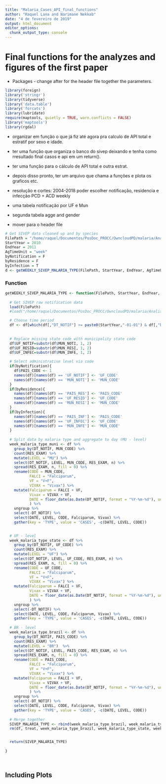 ```yaml
---
title: "Malaria_Cases_API_final_functions"
author: "Raquel Lana and Narimane Nekkab"
date: "4 de fevereiro de 2019"
output: html_document
editor_options: 
  chunk_output_type: console
---
```


# Final functions for the analyzes and figures of the first paper

- Packages - change after for the header file together the parameters.
```r
library(foreign)
library('stringr')
library(tidyverse)
library('data.table')
library('forcats')
library(lubridate)
require(maptools, quietly = TRUE, warn.conflicts = FALSE)
library('maptools')
library(rgdal)

```

- organizar em função o que já fiz até agora pra calculo de API total e estratif por sexo e idade.
- ter uma função que organiza o banco do sivep deixando e tenha como rresultado final casos e api em um return().
- ter uma função para o cálculo de API total e outra estrat.

- depois disso pronto, ter um arquivo que chama a funções e plota os graficos etc.

- resolução e cortes:
2004-2018
poder escolher notificação, residencia e infecção
PCD + ACD
weekly
- uma tabela
notificação por UF e Mun
- segunda tabela
agge and gender



- mover para o header file
```r
# Get SIVEP data cleaned up and by species
FilePath = "/home/raquel/Documentos/PosDoc_PROCC/OwncloudPD/malaria/AnalisesRaquel/Pasteur/SIVEP_clean.RData"
StartYear = 2010
EndYear = 2011
AgTimeUnit = "week"
byNotification = F
byResidence = F
byInfection = T
d <- getWEEKLY_SIVEP_MALARIA_TYPE(FilePath, StartYear, EndYear, AgTimeUnit)

```

### Function
```r
getWEEKLY_SIVEP_MALARIA_TYPE <- function(FilePath, StartYear, EndYear, AgTimeUnit){
  
  # Get SIVEP raw notification data
  load(FilePath)
  #load("/home/raquel/Documentos/PosDoc_PROCC/OwncloudPD/malaria/AnalisesRaquel/Pasteur/SIVEP_clean.RData")

  # Choose time period
  df <- df[which(df[,"DT_NOTIF"] >= paste0(StartYear,"-01-01") & df[,"DT_NOTIF"] <= paste0(EndYear, "-12-31")),]
  
  
  # Replace missing state code with municipality state code
  df$UF_NOTIF=substr(df$MUN_NOTI, 1, 2) 
  df$UF_RESID=substr(df$MUN_RESI, 1, 2)
  df$UF_INFEC=substr(df$MUN_INFE, 1, 2)

  # Select administrative level via code
  if(byNotification){
    df$PAIS_CODE <- 1
    names(df)[names(df) == 'UF_NOTIF'] <- 'UF_CODE'
    names(df)[names(df) == 'MUN_NOTI'] <- 'MUN_CODE'
  }
  if(byResidence){
    names(df)[names(df) == 'PAIS_RES'] <- 'PAIS_CODE'
    names(df)[names(df) == 'UF_RESID'] <- 'UF_CODE'
    names(df)[names(df) == 'MUN_RESI'] <- 'MUN_CODE'
  }
  if(byInfection){
    names(df)[names(df) == 'PAIS_INF'] <- 'PAIS_CODE'
    names(df)[names(df) == 'UF_INFEC'] <- 'UF_CODE'
    names(df)[names(df) == 'MUN_INFE'] <- 'MUN_CODE'
  }
  
  # Split data by malaria type and aggregate to day (MU - level)
  week_malaria_type_muni <- df %>%
    group_by(DT_NOTIF, MUN_CODE) %>%
    count(RES_EXAM) %>%
    mutate(LEVEL = "MU") %>%
    select(DT_NOTIF, LEVEL, MUN_CODE, RES_EXAM, n) %>%
    spread(RES_EXAM, n, fill = 0) %>%
    rename(CODE = MUN_CODE,
           FALCI = "Falciparum",
           VF = "V+F",
           VIVAX = "Vivax") %>%
    mutate(Falciparum = FALCI + VF,
           Vivax = VIVAX + VF,
           DATE = floor_date(as.Date(DT_NOTIF, format = "%Y-%m-%d"), unit = AgTimeUnit)
           ) %>%
    ungroup %>%
    select(-DT_NOTIF) %>%
    select(DATE, LEVEL, CODE, Falciparum, Vivax) %>%
    gather(key = 'TYPE', value = 'CASES', -c(DATE, LEVEL, CODE))

  
  # UF - level
  week_malaria_type_state <- df %>%
    group_by(DT_NOTIF, UF_CODE) %>%
    count(RES_EXAM) %>%
    mutate(LEVEL = "UF") %>%
    select(DT_NOTIF, LEVEL, UF_CODE, RES_EXAM, n) %>%
    spread(RES_EXAM, n, fill = 0) %>%
    rename(CODE = UF_CODE,
           FALCI = "Falciparum",
           VF = "V+F",
           VIVAX = "Vivax") %>%
    mutate(Falciparum = FALCI + VF,
           Vivax = VIVAX + VF,
           DATE = floor_date(as.Date(DT_NOTIF, format = "%Y-%m-%d"), unit = AgTimeUnit)
           ) %>%      
    ungroup %>%
    select(-DT_NOTIF) %>%
    select(DATE, LEVEL, CODE, Falciparum, Vivax) %>%
    gather(key = 'TYPE', value = 'CASES', -c(DATE, LEVEL, CODE))
  
  # BR - level
  week_malaria_type_brazil <- df %>%
    group_by(DT_NOTIF, PAIS_CODE) %>%
    count(RES_EXAM) %>%
    mutate(LEVEL = "BR")  %>% 
    select(DT_NOTIF, LEVEL, PAIS_CODE, RES_EXAM, n) %>%
    spread(RES_EXAM, n, fill = 0) %>%
    rename(CODE = PAIS_CODE,
           FALCI = "Falciparum",
           VF = "V+F",
           VIVAX = "Vivax") %>%
    mutate(Falciparum = FALCI + VF,
           Vivax = VIVAX + VF,
           DATE = floor_date(as.Date(DT_NOTIF, format = "%Y-%m-%d"), unit = AgTimeUnit)
           ) %>%
    ungroup %>%
    select(-DT_NOTIF) %>%
    select(DATE, LEVEL, CODE, Falciparum, Vivax) %>%
    gather(key = 'TYPE', value = 'CASES', -c(DATE, LEVEL, CODE))
    
  # Merge together
  SIVEP_MALARIA_TYPE <- rbind(week_malaria_type_brazil, week_malaria_type_state, week_malaria_type_muni)
  rm(df, treat, week_malaria_type_brazil, week_malaria_type_state, week_malaria_type_muni)


  return(SIVEP_MALARIA_TYPE)
  
}



```


```r

```

## Including Plots


```r


```

